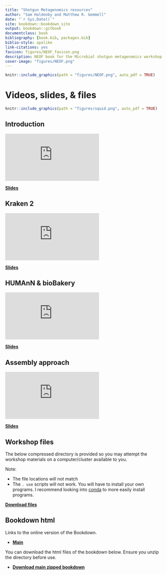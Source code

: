 ```yaml
--- 
title: "Shotgun Metagenomics resources"
author: "Sam Haldenby and Matthew R. Gemmell"
date: "`r Sys.Date()`"
site: bookdown::bookdown_site
output: bookdown::gitbook
documentclass: book
bibliography: [book.bib, packages.bib]
biblio-style: apalike
link-citations: yes
favicon: figures/NEOF_favicon.png
description: NEOF book for the Microbial shotgun metagenomics workshop resources
cover-image: "figures/NEOF.png"
---
```


```r
knitr::include_graphics(path = "figures/NEOF.png", auto_pdf = TRUE)
``` 

# Videos, slides, & files

```r
knitr::include_graphics(path = "figures/squid.png", auto_pdf = TRUE)
``` 

## Introduction

<div class="container">
<iframe src="https://www.youtube.com/embed/Ymq2_FqCP1Y" 
frameborder="0" allowfullscreen class="video"></iframe>
</div>

[__Slides__](https://NEOF-workshops.github.io/Shotgun_ld5ug2/resources/Slides/Shotgun_intro.pdf)

## Kraken 2

<div class="container">
<iframe src="https://www.youtube.com/embed/JMau7Q9ULOY" 
frameborder="0" allowfullscreen class="video"></iframe>
</div>

[__Slides__](https://NEOF-workshops.github.io/Shotgun_ld5ug2/resources/Slides/Shotgun_kraken2.pdf)

## HUMAnN & bioBakery

<div class="container">
<iframe src="https://www.youtube.com/embed/w_-4xldv2fI" 
frameborder="0" allowfullscreen class="video"></iframe>
</div>

[__Slides__](https://NEOF-workshops.github.io/Shotgun_ld5ug2/resources/Slides/Shotgun_humann.pdf)

## Assembly approach

<div class="container">
<iframe src="https://www.youtube.com/embed/Kf4nkvbaXDM" 
frameborder="0" allowfullscreen class="video"></iframe>
</div>

[__Slides__](https://NEOF-workshops.github.io/Shotgun_ld5ug2/resources/Slides/Shotgun_metagenome.pdf)

## Workshop files

The below compressed directory is provided so you may attempt the workshop materials on a computer/cluster available to you.

Note:

- The file locations will not match
- The `. use` scripts will not work. You will have to install your own programs. I recommend looking into [conda](https://docs.conda.io/en/latest/) to more easily install programs.

[__Download files__](http://www.cgr.liv.ac.uk/illum/NEOFworkshops_5bfa93ca0482d69d/Shotgun_Metagenomics/resources/Shotgun_metagenomics.zip)

## Bookdown html

Links to the online version of the Bookdown.

- [__Main__](https://neof-workshops.github.io/Shotgun_ld5ug2/)

You can download the html files of the bookdown below. Ensure you unzip the directory before use.

- [__Download main zipped bookdown__](https://NEOF-workshops.github.io/Shotgun_ld5ug2/resources/Bookdown/NEOF_shotgun_metagenome_course_book.zip)